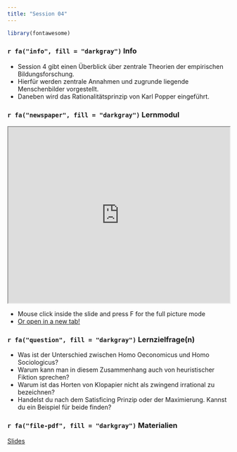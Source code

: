 ```yaml
---
title: "Session 04"
---
```


```r
library(fontawesome)
```


### `r fa("info", fill = "darkgray")` Info

- Session 4 gibt einen Überblick über zentrale Theorien der empirischen Bildungsforschung.
- Hierfür werden zentrale Annahmen und zugrunde liegende Menschenbilder vorgestellt.
- Daneben wird das Rationalitätsprinzip von Karl Popper eingeführt.


### `r fa("newspaper", fill = "darkgray")`  Lernmodul

 <iframe src="https://www.studon.fau.de/studon/data/StudOn/lm_data/lm_5303086/index.html#/" width="100%" height="400" style="border:border:1px solid black;" allow="fullscreen">
</iframe>

- Mouse click inside the slide and press F for the full picture mode
- <a href="https://www.studon.fau.de/studon/data/StudOn/lm_data/lm_5303086/index.html#/" target="_blank">Or open in a new tab!</a>



### `r fa("question", fill = "darkgray")` Lernzielfrage(n)

- Was ist der Unterschied zwischen Homo Oeconomicus und Homo Sociologicus?
- Warum kann man in diesem Zusammenhang auch von heuristischer Fiktion sprechen?
- Warum ist das Horten von Klopapier nicht als zwingend irrational zu bezeichnen?
- Handelst du nach dem Satisficing Prinzip oder der Maximierung. Kannst du ein Beispiel für beide finden?

### `r fa("file-pdf", fill = "darkgray")` Materialien

<a href="https://www.studon.fau.de/file3797632_download.html" class="btn btn-secondary"> Slides</a>








